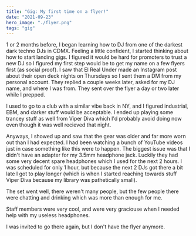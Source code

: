 ```yaml
---
title: "Gig: My first time on a flyer!"
date: "2021-09-23"
hero_image: "./flyer.png"
tags: "gig"
---
```


1 or 2 months before, I began learning how to DJ from one of the darkest dark techno DJs in CDMX. Feeling a little confident, I started thinking about how to start landing gigs. I figured it would be hard for promoters to trust a new DJ so I figured my first step would be to get my name on a few flyers first (as social proof). I saw that El Real Under made an Instagram post about their open deck nights on Thursdays so I sent them a DM from my personal account. They replied a couple weeks later, asked for my DJ name, and where I was from. They sent over the flyer a day or two later while I prepped.

I used to go to a club with a similar vibe back in NY, and I figured industrial, EBM, and darker stuff would be acceptable. I ended up playing some trancey stuff as well from Viper Diva which I'd probably avoid doing now even though it was well recieved that night.

Anyways, I showed up and saw that the gear was older and far more worn out than I had expected. I had been watching a bunch of YouTube videos just in case something like this were to happen. The biggest issue was that I didn't have an adapter for my 3.5mm headphone jack. Luckily they had some very decent spare headphones which I used for the next 2 hours. I was scheduled for only 1 hour, but because the next 2 DJs got there a bit late I got to play longer (which is when I started reaching towards stuff Viper Diva because my library was pathetically small).

The set went well, there weren't many people, but the few people there were chatting and drinking which was more than enough for me.

Staff members were very cool, and were very graciouse when I needed help with my useless headphones.

I was invited to go there again, but I don't have the flyer anymore.
